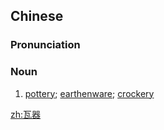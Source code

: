 ==Chinese==
{{zh-forms}}

===Pronunciation===
{{zh-pron
|m=wǎqì
|cat=n
}}

===Noun===
{{zh-noun}}

# [[pottery]]; [[earthenware]]; [[crockery]]

[[zh:瓦器]]